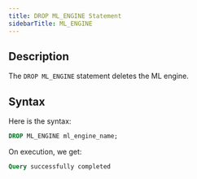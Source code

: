 ```yaml
---
title: DROP ML_ENGINE Statement
sidebarTitle: ML_ENGINE
---
```


## Description

The `DROP ML_ENGINE` statement deletes the ML engine.

## Syntax

Here is the syntax:

```sql
DROP ML_ENGINE ml_engine_name;
```

On execution, we get:

```sql
Query successfully completed
```